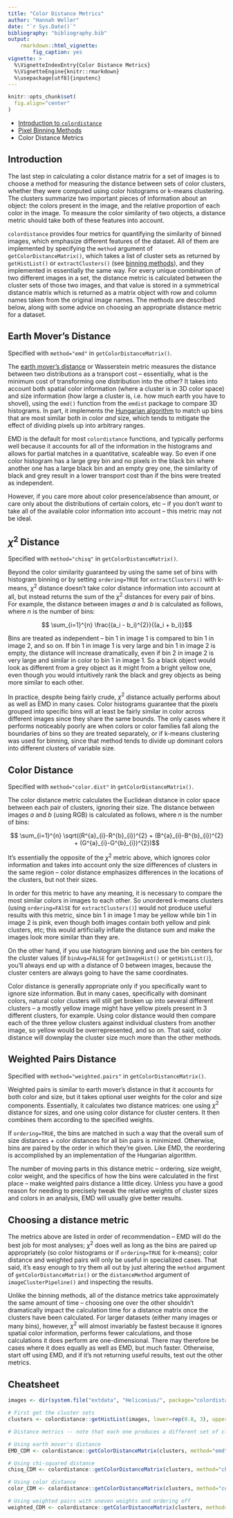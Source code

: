 ```yaml
---
title: "Color Distance Metrics"
author: "Hannah Weller"
date: "`r Sys.Date()`"
bibliography: "bibliography.bib"
output: 
    rmarkdown::html_vignette: 
        fig_caption: yes
vignette: >
  %\VignetteIndexEntry{Color Distance Metrics}
  %\VignetteEngine{knitr::rmarkdown}
  %\usepackage[utf8]{inputenc}
---
```

```r
knitr::opts_chunk$set(
  fig.align="center"
)
```

* [Introduction to `colordistance`](colordistance-introduction.html)
* [Pixel Binning Methods](binning-methods.html)
* Color Distance Metrics

## Introduction

The last step in calculating a color distance matrix for a set of images is to choose a method for measuring the distance between sets of color clusters, whether they were computed using color histograms or k-means clustering. The clusters summarize two important pieces of information about an object: the colors present in the image, and the relative proportion of each color in the image. To measure the color similarity of two objects, a distance metric should take both of these features into account.

`colordistance` provides four metrics for quantifying the similarity of binned images, which emphasize different features of the dataset. All of them are implemented by specifying the `method` argument of `getColorDistanceMatrix()`, which takes a list of cluster sets as returned by `getHistList()` or `extractClusters()` (see [binning methods](binning-methods.html)), and they implemented in essentially the same way. For every unique combination of two different images in a set, the distance metric is calculated between the cluster sets of those two images, and that value is stored in a symmetrical distance matrix which is returned as a matrix object with row and column names taken from the original image names. The methods are described below, along with some advice on choosing an appropriate distance metric for a dataset. 



## Earth Mover's Distance

Specified with `method="emd"` in `getColorDistanceMatrix()`. 

The [earth mover's distance](@Rubner2000) or Wasserstein metric measures the distance between two distributions as a transport cost -- essentially, what is the minimum cost of transforming one distribution into the other? It takes into account both spatial color information (where a cluster is in 3D color space) and size information (how large a cluster is, i.e. how much earth you have to shovel), using the `emd()` function from the `emdist` package to compare 3D histograms. In part, it implements the [Hungarian algorithm](https://en.wikipedia.org/wiki/Hungarian_algorithm) to match up bins that are most similar both in color *and* size, which tends to mitigate the effect of dividing pixels up into arbitrary ranges.

EMD is the default for most `colordistance` functions, and typically performs well because it accounts for all of the information in the histograms and allows for partial matches in a quantitative, scaleable way. So even if one color histogram has a large grey bin and no pixels in the black bin where another one has a large black bin and an empty grey one, the similarity of black and grey result in a lower transport cost than if the bins were treated as independent.

However, if you care more about color presence/absence than amount, or care only about the distributions of certain colors, etc -- if you don't *want* to take all of the available color information into account -- this metric may not be ideal.

## $\chi^{2}$ Distance

Specified with `method="chisq"` in `getColorDistanceMatrix()`.

Beyond the color similarity guaranteed by using the same set of bins with histogram binning or by setting `ordering=TRUE` for `extractClusters()` with k-means, $\chi^{2}$ distance doesn't take color distance information into account at all, but instead returns the sum of the $\chi^{2}$ distances for every pair of bins. For example, the distance between images $a$ and $b$ is calculated as follows, where $n$ is the number of bins:

$$ \sum_{i=1}^{n} \frac{(a_i - b_i)^{2}}{(a_i + b_i)}$$

Bins are treated as independent -- bin 1 in image 1 is compared to bin 1 in image 2, and so on. If bin 1 in image 1 is very large and bin 1 in image 2 is empty, the distance will increase dramatically, even if bin 2 in image 2 is very large and similar in color to bin 1 in image 1. So a black object would look as different from a grey object as it might from a bright yellow one, even though you would intuitively rank the black and grey objects as being more similar to each other. 

In practice, despite being fairly crude, $\chi^{2}$ distance actually performs about as well as EMD in many cases. Color histograms guarantee that the pixels grouped into specific bins will at least be fairly similar in color across different images since they share the same bounds. The only cases where it performs noticeably poorly are when colors or color families fall along the boundaries of bins so they are treated separately, or if k-means clustering was used for binning, since that method tends to divide up dominant colors into different clusters of variable size. 

## Color Distance

Specified with `method="color.dist"` in `getColorDistanceMatrix()`.

The color distance metric calculates the Euclidean distance in color space between each pair of clusters, ignoring their size. The distance between images $a$ and $b$ (using RGB) is calculated as follows, where $n$ is the number of bins:

$$ \sum_{i=1}^{n} \sqrt((R^{a}_{i}-R^{b}_{i})^{2} + (B^{a}_{i}-B^{b}_{i})^{2} + (G^{a}_{i}-G^{b}_{i})^{2})$$

It's essentially the opposite of the $\chi^{2}$ metric above, which ignores color information and takes into account only the size differences of clusters in the same region -- color distance emphasizes differences in the locations of the clusters, but not their sizes.

In order for this metric to have any meaning, it is necessary to compare the most similar colors in images to each other. So unordered k-means clusters (using `ordering=FAlSE` for `extractClusters()`) would not produce useful results with this metric, since bin 1 in image 1 may be yellow while bin 1 in image 2 is pink, even though both images contain both yellow and pink clusters, etc; this would artificially inflate the distance sum and make the images look more similar than they are. 

On the other hand, if you use histogram binning and use the bin centers for the cluster values (if `binAvg=FALSE` for `getImageHist()` or `getHistList()`), you'll always end up with a distance of 0 between images, because the cluster centers are always going to have the same coordinates. 

Color distance is generally appropriate only if you specifically want to ignore size information. But in many cases, specifically with dominant colors, natural color clusters will still get broken up into several different clusters -- a mostly yellow image might have yellow pixels present in 3 different clusters, for example. Using color distance would then compare each of the three yellow clusters against individual clusters from another image, so yellow would be overrepresented, and so on. That said, color distance will downplay the cluster size much more than the other methods.

## Weighted Pairs Distance

Specified with `method="weighted.pairs"` in `getColorDistanceMatrix()`.

Weighted pairs is similar to earth mover's distance in that it accounts for both color and size, but it takes optional user weights for the color and size components. Essentially, it calculates two distance matrices: one using $\chi^{2}$ distance for sizes, and one using color distance for cluster centers. It then combines them according to the specified weights. 

If `ordering=TRUE`, the bins are matched in such a way that the overall sum of size distances + color distances for all bin pairs is minimized. Otherwise, bins are paired by the order in which they're given. Like EMD, the reordering is accomplished by an implementation of the Hungarian algorithm.

The number of moving parts in this distance metric -- ordering, size weight, color weight, and the specifics of how the bins were calculated in the first place -- make weighted pairs distance a little dicey. Unless you have a good reason for needing to precisely tweak the relative weights of cluster sizes and colors in an analysis, EMD will usually give better results.

## Choosing a distance metric

The metrics above are listed in order of recommendation -- EMD will do the best job for most analyses; $\chi^{2}$ does well as long as the bins are paired up appropriately (so color histograms or if `ordering=TRUE` for k-means); color distance and weighted pairs will only be useful in specialized cases. That said, it's easy enough to try them all out by just altering the `method` argument of `getColorDistanceMatrix()` or the `distanceMethod` argument of `imageClusterPipeline()` and inspecting the results. 

Unlike the binning methods, all of the distance metrics take approximately the same amount of time -- choosing one over the other shouldn't dramatically impact the calculation time for a distance matrix once the clusters have been calculated. For larger datasets (either many images or many bins), however, $\chi^{2}$ will almost invariably be fastest because it ignores spatial color information, performs fewer calculations, and those calculations it does perform are one-dimensional. There may therefore be cases where it does equally as well as EMD, but much faster. Otherwise, start off using EMD, and if it's not returning useful results, test out the other metrics.

## Cheatsheet
```r

images <- dir(system.file("extdata", "Heliconius/", package="colordistance"), full.names=TRUE)

# First get the cluster sets
clusters <- colordistance::getHistList(images, lower=rep(0.8, 3), upper=rep(1, 3))

# Distance metrics -- note that each one produces a different set of clusters, but some are more similar than others

# Using earth mover's distance
EMD_CDM <- colordistance::getColorDistanceMatrix(clusters, method="emd")

# Using chi-squared distance
chisq_CDM <- colordistance::getColorDistanceMatrix(clusters, method="chisq")

# Using color distance
color_CDM <- colordistance::getColorDistanceMatrix(clusters, method="color.dist")

# Using weighted pairs with uneven weights and ordering off
weighted_CDM <- colordistance::getColorDistanceMatrix(clusters, method="weighted.pairs", ordering=FALSE, sizeWeight=0.7, colorWeight=0.3)

```


